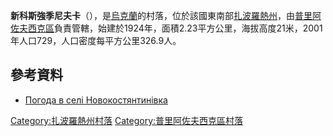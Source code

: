 {{coord|46|35|53|N|35|40|53|E|scale:100000|display=title}}

'''新科斯強季尼夫卡'''（{{lang-uk|Новокостянтинівка}}），是[[烏克蘭|烏克蘭]]的村落，位於該國東南部[[扎波羅熱州|扎波羅熱州]]，由[[普里阿佐夫西克區|普里阿佐夫西克區]]負責管轄，始建於1924年，面積2.23平方公里，海拔高度21米，2001年人口729，人口密度每平方公里326.9人。

==參考資料==
* [http://weather.in.ua/ua/zaporozhskaja/17672 Погода в селі Новокостянтинівка] {{Wayback|url=http://weather.in.ua/ua/zaporozhskaja/17672 |date=20200809192507 }}

[[Category:扎波羅熱州村落|Category:扎波羅熱州村落]]
[[Category:普里阿佐夫西克區村落|Category:普里阿佐夫西克區村落]]


{{Zaporizhia-geo-stub}}